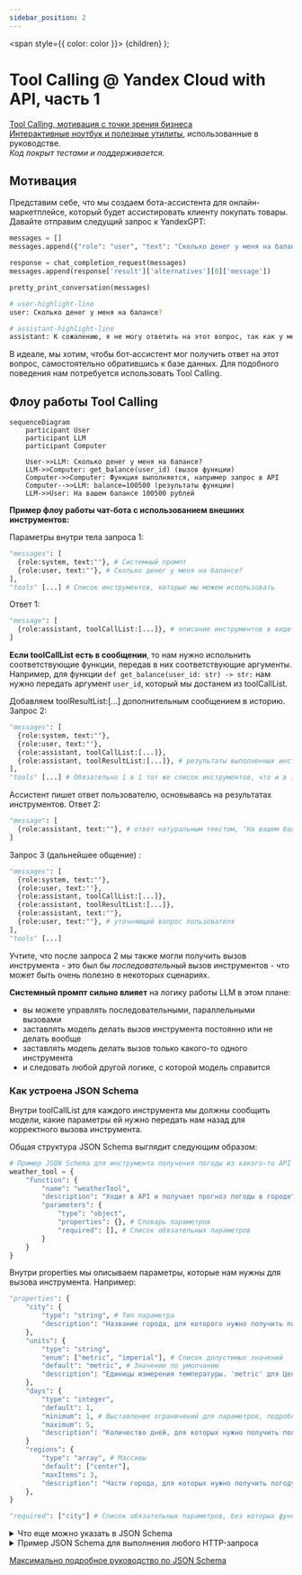 ```yaml
---
sidebar_position: 2
---
```


  <span style={{ color: color }}>
    {children}
  </span>
);

# Tool Calling @ Yandex Cloud with API, часть 1

[Tool Calling, мотивация с точки зрения бизнеса](./FC_why.mdx)<br />
[Интерактивные ноутбук и полезные утилиты](https://github.com/ai-cookbook/guides), использованные в руководстве.<br />
_Код покрыт тестами и поддерживается._

## Мотивация

Представим себе, что мы создаем бота-ассистента для онлайн-маркетплейсе, который будет ассистировать клиенту покупать товары.
Давайте отправим следущий запрос к YandexGPT:

```python
messages = []
messages.append({"role": "user", "text": "Сколько денег у меня на балансе?"})

response = chat_completion_request(messages)
messages.append(response['result']['alternatives'][0]['message'])

pretty_print_conversation(messages)
```
```bash
# user-highlight-line
user: Сколько денег у меня на балансе?

# assistant-highlight-line
assistant: К сожалению, я не могу ответить на этот вопрос, так как у меня нет доступа к информации о вашем банковском счёте или балансе. Чтобы узнать, сколько денег у вас на балансе, вам нужно проверить свой банковский счёт через мобильное приложение банка или официальный веб-сайт.
```

В идеале, мы хотим, чтобы бот-ассистент мог получить ответ на этот вопрос, самостоятельно обратившись к базе данных. Для подобного поведения нам потребуется использовать Tool Calling.

## Флоу работы Tool Calling

```mermaid
sequenceDiagram
    participant User
    participant LLM
    participant Computer

    User->>LLM: Сколько денег у меня на балансе?
    LLM->>Computer: get_balance(user_id) (вызов функции)
    Computer->>Computer: Функция выполняется, например запрос в API
    Computer-->>LLM: balance=100500 (результаты функции)
    LLM->>User: На вашем балансе 100500 рублей
```

**Пример флоу работы чат-бота с использованием внешних инструментов:**

Параметры внутри тела запроса 1:
```python
"messages": [
  {role:system, text:""}, # Системный промпт
  {role:user, text:""}, # Сколько денег у меня на балансе?
],
"tools" [...] # Список инструментов, которые мы можем использовать
```
Ответ 1:
```python
"message": [
  {role:assistant, toolCallList:[...]}, # описание инструментов в виде json schema
]
```
**Если toolCallList есть в сообщении**, то нам нужно испольнить соответствующие функции, передав в них соответствующие аргументы. Например, для функции `def get_balance(user_id: str) -> str:` нам нужно передать аргумент `user_id`, который мы достанем из toolCallList.

Добавляем toolResultList:[...] дополнительным сообщением в историю.
Запрос 2:
```python
"messages": [
  {role:system, text:""},
  {role:user, text:""},
  {role:assistant, toolCallList:[...]},
  {role:assistant, toolResultList:[...]}, # результаты выполненных инструментов, с 'content': '100500'
],
"tools" [...] # Обязательно 1 в 1 тот же список инструментов, что и в запросе 1
```
Ассистент пишет ответ пользователю, основываясь на результатах инструментов.
Ответ 2:
```python
"message": [
  {role:assistant, text:""}, # ответ натуральным текстом, "На вашем балансе 100500 рублей"
]
```
Запрос 3 (дальнейшее общение) :
```python
"messages": [
  {role:system, text:""},
  {role:user, text:""},
  {role:assistant, toolCallList:[...]},
  {role:assistant, toolResultList:[...]},
  {role:assistant, text:""}, 
  {role:user, text:""}, # уточняющий вопрос пользователя
],
"tools" [...]
```

Учтите, что после запроса 2 мы также могли получить вызов инструмента - это был бы _последовательный_ вызов инструментов - что может быть очень полезно в некоторых сценариях.

**Системный промпт сильно влияет** на логику работы LLM в этом плане: 
* вы можете управлять последовательными, параллельными вызовами
* заставлять модель делать вызов инструмента постоянно или не делать вообще
* заставлять модель делать вызов только какого-то одного инструмента
* и следовать любой другой логике, с которой модель справится

### Как устроена JSON Schema

Внутри toolCallList для каждого инструмента мы должны сообщить модели, какие параметры ей нужно передать нам назад для корректного вызова инструмента. 

Общая структура JSON Schema выглядит следующим образом:
```python
# Пример JSON Schema для инструмента получения погоды из какого-то API
weather_tool = {
    "function": {
        "name": "weatherTool",
        "description": "Ходит в API и получает прогноз погоды в городе", # Старайтесь делать описание функции подробным
        "parameters": {
            "type": "object",
            "properties": {}, # Словарь параметров
            "required": [], # Список обязательных параметров
        }
    }
}
```

Внутри properties мы описываем параметры, которые нам нужны для вызова инструмента. Например:
```python
"properties": {
    "city": {
        "type": "string", # Тип параметра
        "description": "Название города, для которого нужно получить погоду." # Описание параметра
    },
    "units": {
        "type": "string",
        "enum": ["metric", "imperial"], # Список допустимых значений
        "default": "metric", # Значение по умолчанию
        "description": "Единицы измерения температуры. 'metric' для Цельсия, 'imperial' для Фаренгейта."
    },
    "days": {
        "type": "integer",
        "default": 1,
        "minimum": 1, # Выставление ограничений для параметров, подробнее по ссылке в конце
        "maximum": 5,
        "description": "Количество дней, для которых нужно получить погоду, начиная с текущего дня."
    }
    "regions": {
        "type": "array", # Массивы
        "default": ["center"],
        "maxItems": 3,
        "description": "Части города, для которых нужно получить погоду. Например: 'center', 'west', 'west-east' и т.д."
    },
}

"required": ["city"] # Список обязательных параметров, без которых функция не сможет отработать
```

<details>
  <summary>Что еще можно указать в JSON Schema</summary>

**1. Базовые типы данных**
```js
{
    "type": "string",    // строка
    "type": "number",    // число (включая дробные)
    "type": "integer",   // целое число
    "type": "boolean",   // логическое значение
    "type": "array",     // массив
    "type": "object",    // объект
    "type": "null"       // null
}
```

**2. Валидация строк**
```js
{
    "type": "string",
    "minLength": 2,          // минимальная длина
    "maxLength": 100,        // максимальная длина
    "pattern": "^[A-Za-z]+$", // регулярное выражение
    "format": "email"        // предопределенный формат
}
```

**3. Валидация чисел**
```js
{
    "type": "number",
    "minimum": 0,            // минимальное значение
    "maximum": 100,          // максимальное значение
    "exclusiveMinimum": 0,   // исключающий минимум
    "exclusiveMaximum": 100, // исключающий максимум
    "multipleOf": 5          // кратность числа
}
```

**4. Валидация массивов**
```js
{
    "type": "array",
    "items": {              // схема для элементов массива
        "type": "string"
    },
    "minItems": 1,         // минимальное количество элементов
    "maxItems": 10,        // максимальное количество элементов
    "uniqueItems": true    // все элементы должны быть уникальными
}
```

**5. Сложные объекты**
```js
{
    "type": "object",
    "properties": {
        "name": { 
            "type": "string" 
        },
        "age": { 
            "type": "integer" 
        }
    },
    "patternProperties": {           // свойства по регулярному выражению
        "^S_": { "type": "string" }
    },
    "additionalProperties": false,   // запрет дополнительных свойств
    "minProperties": 1,             // минимальное количество свойств
    "maxProperties": 10             // максимальное количество свойств
}
```

**6. Условная валидация**
```js
{
    "type": "object",
    "if": {
        "properties": { 
            "type": { "const": "user" } 
        }
    },
    "then": {
        "required": ["username"]
    },
    "else": {
        "required": ["adminCode"]
    }
}
```

**7. Комбинирование схем**
```js
{
    "anyOf": [                     // хотя бы одна схема должна подойти
        { "type": "string" },
        { "type": "number" }
    ],
    "allOf": [                     // все схемы должны подойти
        { "type": "object" },
        { "required": ["id"] }
    ],
    "oneOf": [                     // ровно одна схема должна подойти
        { "type": "string" },
        { "type": "null" }
    ],
    "not": {                       // схема не должна подойти
        "type": "string"
    }
}
```

**8. Встроенные форматы**
```js
{
    "type": "string",
    "format": "date-time",      // ISO 8601 дата/время
    // Другие встроенные форматы:
    // "date"                   // только дата
    // "time"                   // только время
    // "email"                  // email адрес
    // "ipv4"                   // IPv4 адрес
    // "ipv6"                   // IPv6 адрес
    // "uri"                    // URI
    // "uuid"                   // UUID
    // "hostname"               // имя хоста
    // "json-pointer"           // JSON указатель
}
```

**9. Составные типы**
```js
{
    "type": ["string", "null"],  // поле может быть строкой или null
    "properties": {
        "status": {
            "type": ["string", "integer"],
            "enum": ["active", "inactive", 0, 1]
        }
    }
}
```
</details>

<details>
  <summary>Пример JSON Schema для выполнения любого HTTP-запроса</summary>

```python
{
    "name": "make_http_request",
    "description": "Выполняет HTTP-запрос к указанному URL с заданными параметрами",
    "parameters": {
        "type": "object",
        "properties": {
            "method": {
                "type": "string",
                "description": "HTTP метод запроса",
                "enum": ["GET", "POST", "PUT", "DELETE", "PATCH", "HEAD", "OPTIONS"],
                "default": "GET"
            },
            "url": {
                "type": "string",
                "description": "URL для выполнения запроса",
                "format": "uri"
            },
            "query_params": {
                "type": "object",
                "description": "Query параметры для URL",
                "additionalProperties": {
                    "type": ["string", "number", "boolean", "array"],
                    "items": {
                        "type": ["string", "number", "boolean"]
                    }
                }
            },
            "headers": {
                "type": "object",
                "description": "HTTP заголовки запроса",
                "patternProperties": {
                    "^[A-Za-z0-9-]+$": {
                        "type": "string"
                    }
                }
            },
            "data": {
                "type": "object",
                "description": "Тело запроса для POST/PUT/PATCH методов",
                "additionalProperties": true
            },
            "timeout": {
                "type": "number",
                "description": "Таймаут запроса в секундах",
                "minimum": 0,
                "maximum": 300,
                "default": 30
            },
            "verify_ssl": {
                "type": "boolean",
                "description": "Проверять SSL сертификат",
                "default": true
            },
            "auth": {
                "type": "object",
                "description": "Параметры аутентификации",
                "properties": {
                    "type": {
                        "type": "string",
                        "enum": ["basic", "bearer", "digest", "none"],
                        "default": "none"
                    },
                    "username": {
                        "type": "string"
                    },
                    "password": {
                        "type": "string"
                    },
                    "token": {
                        "type": "string"
                    }
                },
                "dependencies": {
                    "username": ["password"],
                    "password": ["username"]
                }
            },
            "retry": {
                "type": "object",
                "description": "Настройки повторных попыток",
                "properties": {
                    "max_attempts": {
                        "type": "integer",
                        "minimum": 0,
                        "maximum": 5,
                        "default": 0
                    },
                    "delay": {
                        "type": "number",
                        "minimum": 0,
                        "default": 1
                    }
                }
            }
        },
        "required": ["url"],
        "additionalProperties": false
    }
}
```

Пример простого GET-запроса:
```python
{
    "method": "GET",
    "url": "https://api.example.com/users",
    "query_params": {
        "page": 1,
        "limit": 10
    }
}
```

POST-запрос с аутентификацией:
```python
{
    "method": "POST",
    "url": "https://api.example.com/data",
    "headers": {
        "Content-Type": "application/json",
        "X-API-Version": "1.0"
    },
    "data": {
        "name": "Test User",
        "email": "test@example.com"
    },
    "auth": {
        "type": "bearer",
        "token": "your-token-here"
    }
}
```
</details>

[Максимально подробное руководство по JSON Schema](https://json-schema.org/learn/getting-started-step-by-step)

